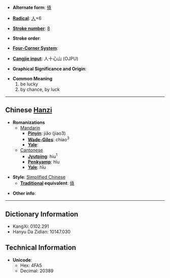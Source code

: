 * '''Alternate form''': [[僥]]

* '''[[Wiktionary:Chinese radical index|Radical]]''': [[Wiktionary:Chinese radical index 人|人]]+6

* '''[[Wiktionary:Chinese total strokes index|Stroke number]]''': [[Wiktionary:Chinese total strokes index 8|8]]

* '''Stroke order''': 

* '''[[Wiktionary:Chinese four corner index|Four-Corner System]]''': 

* '''[[Wiktionary:Chinese Cangjie index|Cangjie input]]''': 人十心山 (OJPU)

* '''Graphical Significance and Origin''': 

* '''Common Meaning'''
*#be lucky
*# by chance, by luck


----

== Chinese [[Hanzi]] ==

* '''Romanizations'''
** [[Mandarin]]
*** '''[[Pinyin]]''': jiǎo (jiao3)
*** '''[[Wade-Giles]]''': chiao<sup>3</sup>
*** '''[[Yale]]''': 
**[[Cantonese]]
***'''[[Jyutping]]''': hiu<sup>1</sup>
***'''[[Penkyamp]]''': hïu
***'''[[Yale]]''': hīu

* '''Style''': [[Simplified Chinese]] 
** '''[[Traditional Chinese|Traditional]] equivalent''': [[僥]]

* '''Other info''': 

----

== Dictionary Information ==

* KangXi: 0102.291
* Hanyu Da Zidian: 10147.030

== Technical Information ==

* '''Unicode''':
** Hex: 4FA5
** Decimal: 20389